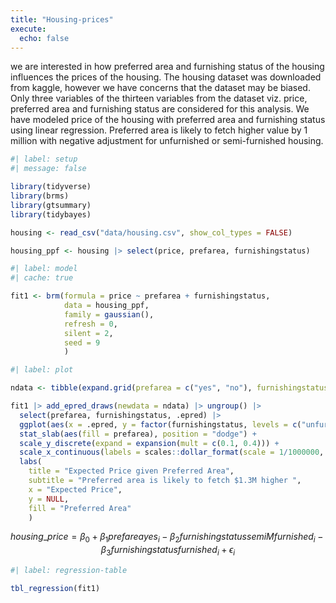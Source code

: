 ```yaml
---
title: "Housing-prices"
execute: 
  echo: false
---
```


we are interested in how preferred area and furnishing status of the housing influences the prices of the housing. The housing dataset was downloaded from kaggle, however we have concerns that the dataset may be biased. Only three variables of the thirteen variables from the dataset viz. price, preferred area and furnishing status are considered for this analysis. We have modeled price of the housing with preferred area and furnishing status using linear regression. Preferred area is likely to fetch higher value by 1 million with negative adjustment for unfurnished or semi-furnished housing.

```r
#| label: setup
#| message: false

library(tidyverse)
library(brms)
library(gtsummary)
library(tidybayes)

housing <- read_csv("data/housing.csv", show_col_types = FALSE)

housing_ppf <- housing |> select(price, prefarea, furnishingstatus)
```

```r
#| label: model
#| cache: true

fit1 <- brm(formula = price ~ prefarea + furnishingstatus,
            data = housing_ppf,
            family = gaussian(),
            refresh = 0,
            silent = 2,
            seed = 9
            )

```

```r
#| label: plot

ndata <- tibble(expand.grid(prefarea = c("yes", "no"), furnishingstatus = c("furnished", "semi-furnished", "unfurnished")))

fit1 |> add_epred_draws(newdata = ndata) |> ungroup() |>
  select(prefarea, furnishingstatus, .epred) |>
  ggplot(aes(x = .epred, y = factor(furnishingstatus, levels = c("unfurnished", "semi-furnished", "furnished"), ordered = TRUE))) +
  stat_slab(aes(fill = prefarea), position = "dodge") +
  scale_y_discrete(expand = expansion(mult = c(0.1, 0.4))) +
  scale_x_continuous(labels = scales::dollar_format(scale = 1/1000000, suffix = "M"), breaks = c(1000000, 2000000, 3000000, 4000000, 5000000, 6000000, 7000000, 8000000)) +
  labs(
    title = "Expected Price given Preferred Area",
    subtitle = "Preferred area is likely to fetch $1.3M higher ",
    x = "Expected Price",
    y = NULL,
    fill = "Preferred Area"
    )


```

$$housing\_price = \beta_{0} + \beta_{1} prefareayes_i - 
\beta_{2}furnishingstatussemiMfurnished_i - \beta_{3}furnishingstatusfurnished_i + \epsilon_{i}$$

```r
#| label: regression-table

tbl_regression(fit1)
```
